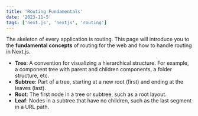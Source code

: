 ```yaml
---
title: 'Routing Fundamentals'
date: '2023-11-5'
tags: ['next.js', 'nextjs', 'routing']
---
```


The skeleton of every application is routing. This page will introduce you to the **fundamental concepts** of routing for the web and how to handle routing in Next.js.

- **Tree**: A convention for visualizing a hierarchical structure. For example, a component tree with parent and children components, a folder structure, etc.
- **Subtree**: Part of a tree, starting at a new root (first) and ending at the leaves (last).
- **Root**: The first node in a tree or subtree, such as a root layout.
- **Leaf**: Nodes in a subtree that have no children, such as the last segment in a URL path.
